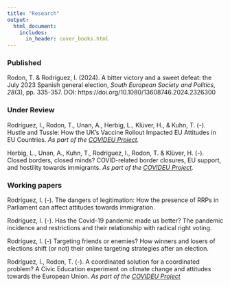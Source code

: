 ```yaml
---
title: "Research"
output:
  html_document:
    includes:
      in_header: cover_books.html
---
```


### Published

Rodon, T. & Rodríguez, I. (2024). A bitter victory and a sweet defeat: the July 2023 Spanish general election, *South European Society and Politics, 28*(3), pp. 335-357. DOI: https://doi.org/10.1080/13608746.2024.2326300

### Under Review

Rodríguez, I., Rodon, T., Unan, A., Herbig, L., Klüver, H., & Kuhn, T. (-). Hustle and Tussle: How the UK's Vaccine Rollout Impacted EU Attitudes in EU Countries. *As part of the [COVIDEU Project](www.covideu.info).*

Herbig, L., Unan, A., Kuhn, T., Rodríguez, I., Rodon, T. & Klüver, H. (-). Closed borders, closed minds? COVID-related border closures, EU support, and hostility towards immigrants. *As part of the [COVIDEU Project](www.covideu.info).*


### Working papers

Rodríguez, I. (-). The dangers of legitimation: How the presence of RRPs in Parliament can affect attitudes towards immigration. 

Rodríguez, I. (-). Has the Covid-19 pandemic made us better? The pandemic incidence and restrictions and their relationship with radical right voting.

Rodríguez, I. (-) Targeting friends or enemies? How winners and losers of elections shift (or not) their online targeting strategies after an election.

Rodríguez, I., Rodon, T. (-). A coordinated solution for a coordinated problem? A Civic Education experiment on climate change and attitudes towards the European Union. *As part of the [COVIDEU Project](www.covideu.info)*

